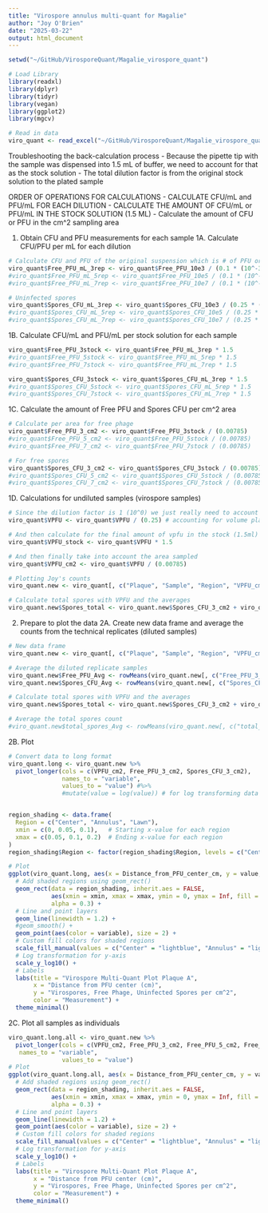 ```yaml
---
title: "Virospore annulus multi-quant for Magalie"
author: "Joy O'Brien"
date: "2025-03-22"
output: html_document
---
```


```r
setwd("~/GitHub/VirosporeQuant/Magalie_virospore_quant")
```

```r
# Load Library
library(readxl)
library(dplyr)
library(tidyr)  
library(vegan)
library(ggplot2)
library(mgcv)

# Read in data
viro_quant <- read_excel("~/GitHub/VirosporeQuant/Magalie_virospore_quant/Data/Annulus_Quant/20250317_virospore_multiquant_magalie.xlsx", sheet = "raw_data_joy")
```

Troubleshooting the back-calculation process
- Because the pipette tip with the sample was dispensed into 1.5 mL of buffer, we need to account for that as the stock solution
- The total dilution factor is from the original stock solution to the plated sample

ORDER OF OPERATIONS FOR CALCULATIONS
- CALCULATE CFU/mL and PFU/mL FOR EACH DILUTION
- CALCULATE THE AMOUNT OF CFU/mL or PFU/mL IN THE STOCK SOLUTION (1.5 ML)
- Calculate the amount of CFU or PFU in the cm^2 sampling area

1. Obtain CFU and PFU measurements for each sample
1A. Calculate CFU/PFU per mL for each dilution
```r
# Calculate CFU and PFU of the original suspension which is # of PFU or CFU / vol plated x total dilution factor
viro_quant$Free_PFU_mL_3rep <- viro_quant$Free_PFU_10e3 / (0.1 * (10^-3))
#viro_quant$Free_PFU_mL_5rep <- viro_quant$Free_PFU_10e5 / (0.1 * (10^-5))
#viro_quant$Free_PFU_mL_7rep <- viro_quant$Free_PFU_10e7 / (0.1 * (10^-7))

# Uninfected spores
viro_quant$Spores_CFU_mL_3rep <- viro_quant$Spores_CFU_10e3 / (0.25 * (10^-3))
#viro_quant$Spores_CFU_mL_5rep <- viro_quant$Spores_CFU_10e5 / (0.25 * (10^-5))
#viro_quant$Spores_CFU_mL_7rep <- viro_quant$Spores_CFU_10e7 / (0.25 * (10^-7))


```

1B. Calculate CFU/mL and PFU/mL per stock solution for each sample
```r
viro_quant$Free_PFU_3stock <- viro_quant$Free_PFU_mL_3rep * 1.5
#viro_quant$Free_PFU_5stock <- viro_quant$Free_PFU_mL_5rep * 1.5
#viro_quant$Free_PFU_7stock <- viro_quant$Free_PFU_mL_7rep * 1.5

viro_quant$Spores_CFU_3stock <- viro_quant$Spores_CFU_mL_3rep * 1.5
#viro_quant$Spores_CFU_5stock <- viro_quant$Spores_CFU_mL_5rep * 1.5
#viro_quant$Spores_CFU_7stock <- viro_quant$Spores_CFU_mL_7rep * 1.5
```

1C. Calculate the amount of Free PFU and Spores CFU per cm^2 area
```r
# Calculate per area for free phage
viro_quant$Free_PFU_3_cm2 <- viro_quant$Free_PFU_3stock / (0.00785)
#viro_quant$Free_PFU_5_cm2 <- viro_quant$Free_PFU_5stock / (0.00785)
#viro_quant$Free_PFU_7_cm2 <- viro_quant$Free_PFU_7stock / (0.00785)

# For free spores
viro_quant$Spores_CFU_3_cm2 <- viro_quant$Spores_CFU_3stock / (0.00785)
#viro_quant$Spores_CFU_5_cm2 <- viro_quant$Spores_CFU_5stock / (0.00785)
#viro_quant$Spores_CFU_7_cm2 <- viro_quant$Spores_CFU_7stock / (0.00785)
```


1D. Calculations for undiluted samples (virospore samples)
```r
# Since the dilution factor is 1 (10^0) we just really need to account for the volume plated
viro_quant$VPFU <- viro_quant$VPFU / (0.25) # accounting for volume plated 250 ul 

# And then calculate for the final amount of vpfu in the stock (1.5ml)
viro_quant$VPFU_stock <- viro_quant$VPFU * 1.5

# And then finally take into account the area sampled 
viro_quant$VPFU_cm2 <- viro_quant$VPFU / (0.00785)
```

```r
# Plotting Joy's counts
viro_quant.new <- viro_quant[, c("Plaque", "Sample", "Region", "VPFU_cm2", "Distance_from_PFU_center_cm", "Free_PFU_3_cm2", "Spores_CFU_3_cm2")]

# Calculate total spores with VPFU and the averages 
viro_quant.new$Spores_total <- viro_quant.new$Spores_CFU_3_cm2 + viro_quant.new$VPFU_cm2
```


2. Prepare to plot the data 
2A. Create new data frame and average the counts from the technical replicates (diluted samples)
```r
# New data frame
viro_quant.new <- viro_quant[, c("Plaque", "Sample", "Region", "VPFU_cm2", "Distance_from_PFU_center_cm", "Free_PFU_3_cm2","Free_PFU_5_cm2", "Free_PFU_7_cm2", "Spores_CFU_3_cm2", "Spores_CFU_5_cm2", "Spores_CFU_7_cm2")] #"total_spores_3rep", #"total_spores_5rep", #"total_spores_7rep

# Average the diluted replicate samples
viro_quant.new$Free_PFU_Avg <- rowMeans(viro_quant.new[, c("Free_PFU_3_cm2", "Free_PFU_5_cm2", "Free_PFU_7_cm2")], na.rm = TRUE)
viro_quant.new$Spores_CFU_Avg <- rowMeans(viro_quant.new[, c("Spores_CFU_3_cm2", "Spores_CFU_5_cm2", "Spores_CFU_7_cm2")], na.rm = TRUE)

# Calculate total spores with VPFU and the averages 
viro_quant.new$Spores_total <- viro_quant.new$Spores_CFU_3_cm2 + viro_quant.new$VPFU_cm2

# Average the total spores count 
#viro_quant.new$total_spores_Avg <- rowMeans(viro_quant.new[, c("total_spores_3rep", "total_spores_5rep", "total_spores_7rep")], na.rm = TRUE)
```

2B. Plot 
```r
# Convert data to long format
viro_quant.long <- viro_quant.new %>%
  pivot_longer(cols = c(VPFU_cm2, Free_PFU_3_cm2, Spores_CFU_3_cm2), 
               names_to = "variable", 
               values_to = "value") #%>%
               #mutate(value = log(value)) # for log transforming data


region_shading <- data.frame(
  Region = c("Center", "Annulus", "Lawn"),
  xmin = c(0, 0.05, 0.1),   # Starting x-value for each region
  xmax = c(0.05, 0.1, 0.2)  # Ending x-value for each region
)
region_shading$Region <- factor(region_shading$Region, levels = c("Center", "Annulus", "Lawn"))

# Plot
ggplot(viro_quant.long, aes(x = Distance_from_PFU_center_cm, y = value, color = variable, group = variable)) +
  # Add shaded regions using geom_rect()
  geom_rect(data = region_shading, inherit.aes = FALSE, 
            aes(xmin = xmin, xmax = xmax, ymin = 0, ymax = Inf, fill = Region), 
            alpha = 0.3) +
  # Line and point layers
  geom_line(linewidth = 1.2) +  
  #geom_smooth() +
  geom_point(aes(color = variable), size = 2) + 
  # Custom fill colors for shaded regions
  scale_fill_manual(values = c("Center" = "lightblue", "Annulus" = "lightgreen", "Lawn" = "lightpink")) +  
  # Log transformation for y-axis
  scale_y_log10() +
  # Labels 
  labs(title = "Virospore Multi-Quant Plot Plaque A", 
       x = "Distance from PFU center (cm)", 
       y = "Virospores, Free Phage, Uninfected Spores per cm^2", 
       color = "Measurement") +
  theme_minimal()
```

2C. Plot all samples as individuals
```r
viro_quant.long.all <- viro_quant.new %>%
  pivot_longer(cols = c(VPFU_cm2, Free_PFU_3_cm2, Free_PFU_5_cm2, Free_PFU_7_cm2, Free_PFU_Avg, Spores_CFU_3_cm2, Spores_CFU_5_cm2, Spores_CFU_7_cm2, Spores_CFU_Avg),
   names_to = "variable", 
               values_to = "value")
# Plot
ggplot(viro_quant.long.all, aes(x = Distance_from_PFU_center_cm, y = value, color = variable, group = variable)) +
  # Add shaded regions using geom_rect()
  geom_rect(data = region_shading, inherit.aes = FALSE, 
            aes(xmin = xmin, xmax = xmax, ymin = 0, ymax = Inf, fill = Region), 
            alpha = 0.3) +
  # Line and point layers
  geom_line(linewidth = 1.2) +  
  geom_point(aes(color = variable), size = 2) + 
  # Custom fill colors for shaded regions
  scale_fill_manual(values = c("Center" = "lightblue", "Annulus" = "lightgreen", "Lawn" = "lightpink")) +  
  # Log transformation for y-axis
  scale_y_log10() +
  # Labels 
  labs(title = "Virospore Multi-Quant Plot Plaque A", 
       x = "Distance from PFU center (cm)", 
       y = "Virospores, Free Phage, Uninfected Spores per cm^2", 
       color = "Measurement") +
  theme_minimal()
```


```r

```





